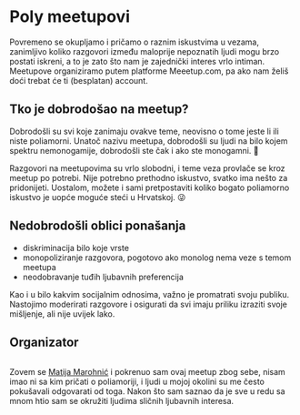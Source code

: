 
<Prose>

# Poly meetupovi

Povremeno se okupljamo i pričamo o raznim iskustvima u vezama, zanimljivo koliko razgovori između maloprije nepoznatih ljudi mogu brzo postati iskreni, a to je zato što nam je zajednički interes vrlo intiman. Meetupove organiziramo putem platforme Meeetup.com, pa ako nam želiš doći trebat će ti (besplatan) account.

<div className="not-prose pt-6">
  <MeetupCard />
</div>

## Tko je dobrodošao na meetup?

Dobrodošli su svi koje zanimaju ovakve teme, neovisno o tome jeste li ili niste poliamorni. Unatoč nazivu meetupa, dobrodošli su ljudi na bilo kojem spektru nemonogamije, dobrodošli ste čak i ako ste monogamni. 🙂

Razgovori na meetupovima su vrlo slobodni, i teme veza provlače se kroz meetup po potrebi. Nije potrebno prethodno iskustvo, svatko ima nešto za pridonijeti. Uostalom, možete i sami pretpostaviti koliko bogato poliamorno iskustvo je uopće moguće steći u Hrvatskoj. 😜

## Nedobrodošli oblici ponašanja

- diskriminacija bilo koje vrste
- monopoliziranje razgovora, pogotovo ako monolog nema veze s temom meetupa
- neodobravanje tuđih ljubavnih preferencija

Kao i u bilo kakvim socijalnim odnosima, važno je promatrati svoju publiku. Nastojimo moderirati razgovore i osigurati da svi imaju priliku izraziti svoje mišljenje, ali nije uvijek lako.

## Organizator

<img
  className="mb-3 block w-48 max-w-full rounded-lg"
  src="/avatar.jpg"
  alt=""
/>

Zovem se [Matija Marohnić](https://www.facebook.com/silvenon/) i pokrenuo sam ovaj meetup zbog sebe, nisam imao ni sa kim pričati o poliamoriji, i ljudi u mojoj okolini su me često pokušavali odgovarati od toga. Nakon što sam saznao da je sve u redu sa mnom htio sam se okružiti ljudima sličnih ljubavnih interesa.

</Prose>
